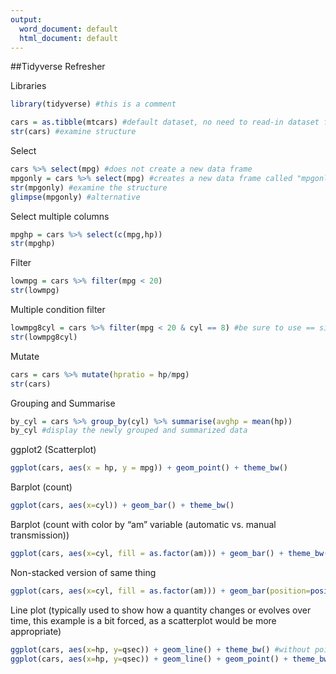 ---
output:
  word_document: default
  html_document: default
---
##Tidyverse Refresher

Libraries  
```{r}
library(tidyverse) #this is a comment
```

```{r}
cars = as.tibble(mtcars) #default dataset, no need to read-in dataset file
str(cars) #examine structure 
```

Select  
```{r}
cars %>% select(mpg) #does not create a new data frame
mpgonly = cars %>% select(mpg) #creates a new data frame called "mpgonly"
str(mpgonly) #examine the structure
glimpse(mpgonly) #alternative
```

Select multiple columns
```{r}
mpghp = cars %>% select(c(mpg,hp))
str(mpghp)
```

Filter  
```{r}
lowmpg = cars %>% filter(mpg < 20)
str(lowmpg)
```

Multiple condition filter  
```{r}
lowmpg8cyl = cars %>% filter(mpg < 20 & cyl == 8) #be sure to use == sign
str(lowmpg8cyl)
```

Mutate  
```{r}
cars = cars %>% mutate(hpratio = hp/mpg)
str(cars)
```

Grouping and Summarise  
```{r}
by_cyl = cars %>% group_by(cyl) %>% summarise(avghp = mean(hp))
by_cyl #display the newly grouped and summarized data
```

ggplot2  (Scatterplot)
```{r}
ggplot(cars, aes(x = hp, y = mpg)) + geom_point() + theme_bw()
```

Barplot (count)
```{r}
ggplot(cars, aes(x=cyl)) + geom_bar() + theme_bw()
```

Barplot (count with color by "am" variable (automatic vs. manual transmission))  
```{r}
ggplot(cars, aes(x=cyl, fill = as.factor(am))) + geom_bar() + theme_bw() #use as.factor to convert (only in the ggplot function, not in the data frame) "am" to a categorical variable to use for fill
```

Non-stacked version of same thing  
```{r}  
ggplot(cars, aes(x=cyl, fill = as.factor(am))) + geom_bar(position=position_dodge()) + theme_bw() #position=position_dodge() to unstack
```

Line plot (typically used to show how a quantity changes or evolves over time, this example is a bit forced, as a scatterplot would be more appropriate)  
```{r}
ggplot(cars, aes(x=hp, y=qsec)) + geom_line() + theme_bw() #without points
ggplot(cars, aes(x=hp, y=qsec)) + geom_line() + geom_point() + theme_bw() #with points
```




